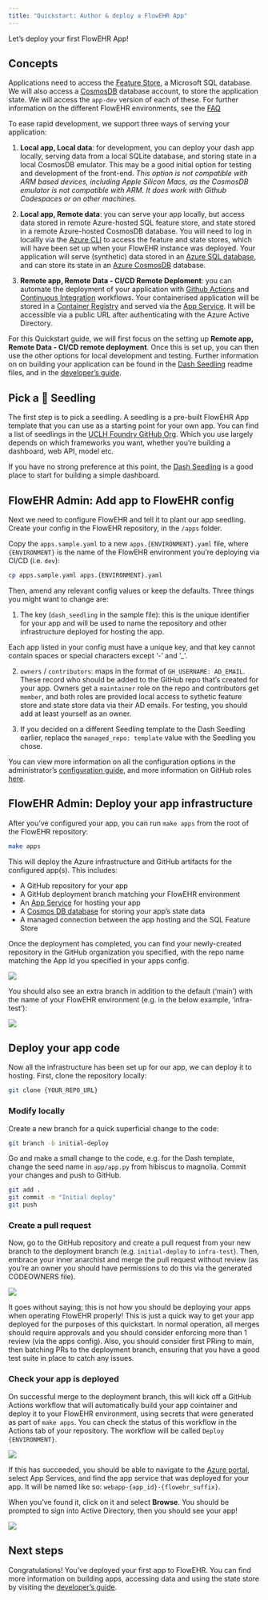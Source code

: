 ```yaml
---
title: "Quickstart: Author & deploy a FlowEHR App"
---
```


Let's deploy your first FlowEHR App!

## Concepts
Applications need to access the [Feature Store](../anatomy/feature_store.qmd), a Microsoft SQL database. 
We will also access a [CosmosDB](../faq/cosmosdb.qmd) database account, to store the application state. 
We will access the `app-dev` version of each of these. For further information on the different FlowEHR environments, see the [FAQ](../faq/environments.qmd)

To ease rapid development, we support three ways of serving your application:

1. **Local app, Local data**: for development, you can deploy your dash app locally, serving data from a local SQLite database, and storing state in a local CosmosDB emulator. This may be a good initial option for testing and development of the front-end. _This option is not compatible with ARM based devices, including Apple Silicon Macs, as the CosmosDB emulator is not compatible with ARM. It does work with Github Codespaces or on other machines._

2. **Local app, Remote data**: you can serve your app locally, but access data stored in remote Azure-hosted SQL feature store, and state stored in a remote Azure-hosted CosmosDB database. You will need to log in locallly via the [Azure CLI](https://docs.microsoft.com/en-us/cli/azure/install-azure-cli) to access the feature and state stores, which will have been set up when your FlowEHR instance was deployed. Your application will serve (synthetic) data stored in an [Azure SQL database](https://azure.microsoft.com/en-us/products/azure-sql/database/), and can store its state in an [Azure CosmosDB](https://learn.microsoft.com/en-us/azure/cosmos-db/) database.

2. **Remote app, Remote Data - CI/CD Remote Deploment**: you can automate the deployment of your application with [Github Actions](https://docs.github.com/en/actions/deployment/about-deployments/about-continuous-deployment) and [Continuous Integration](https://docs.github.com/en/actions/automating-builds-and-tests/about-continuous-integration) workflows. 
Your containerised application will be stored in a [Container Registry](https://azure.microsoft.com/en-us/products/container-registry) 
and served via the [App Service](https://azure.microsoft.com/en-gb/products/app-service). 
It will be accessible via a public URL after authenticating with the Azure Active Directory.

For this Quickstart guide, we will first focus on the setting up **Remote app, Remote Data - CI/CD remote deployment**. Once this is set up, you can then use the other options for local development and testing. Further information on on building your application can be found in the [Dash Seedling](https://github.com/UCLH-Foundry/Dash-Seedling) readme files, and in the [developer's guide](../personas/developer/building-an-app.qmd).


## Pick a 🌱 Seedling

The first step is to pick a seedling. A seedling is a pre-built FlowEHR App template that you can use as a starting point for your own app. You can find a list of seedlings in the [UCLH Foundry GitHub Org](https://github.com/UCLH-Foundry?view_as=public#application-and-model-serving). Which you use largely depends on which frameworks you want, whether you're building a dashboard, web API, model etc.

If you have no strong preference at this point, the [Dash Seedling](https://github.com/UCLH-Foundry/Dash-Seedling) is a good place to start for building a simple dashboard.


## FlowEHR Admin: Add app to FlowEHR config

Next we need to configure FlowEHR and tell it to plant our app seedling. Create your config in the FlowEHR repository, in the `/apps` folder.
<!-- ::: {.panel-tabset} -->
<!-- ### Locally

Copy the `apps.sample.yaml` to a new `apps.local.yaml` file:

```bash
cp apps.sample.yaml apps.local.yaml
```

### CI/CD -->

Copy the `apps.sample.yaml` to a new `apps.{ENVIRONMENT}.yaml` file, where `{ENVIRONMENT}` is the name of the FlowEHR environment you're deploying via CI/CD (i.e. `dev`):

```bash
cp apps.sample.yaml apps.{ENVIRONMENT}.yaml
```
<!-- ::: -->

Then, amend any relevant config values or keep the defaults. Three things you might want to change are:

1. The key (`dash_seedling` in the sample file): this is the unique identifier for your app and will be used to name the repository and other infrastructure deployed for hosting the app.

:::{.callout-note}
Each app listed in your config must have a unique key, and that key cannot contain spaces or special characters except '-' and '_'.
:::

2. `owners` / `contributors`: maps in the format of `GH_USERNAME: AD_EMAIL`. These record who should be added to the GitHub repo that's created for your app. Owners get a `maintainer` role on the repo and contributors get `member`, and both roles are provided local access to sythetic feature store and state store data via their AD emails. For testing, you should add at least yourself as an owner.

3. If you decided on a different Seedling template to the Dash Seedling earlier, replace the `managed_repo: template` value with the Seedling you chose.

You can view more information on all the configuration options in the administrator's [configuration guide](../personas/administrator/configuration.qmd), and more information on GitHub roles [here](https://docs.github.com/en/organizations/managing-user-access-to-your-organizations-repositories/repository-roles-for-an-organization).

## FlowEHR Admin: Deploy your app infrastructure

After you've configured your app, you can run `make apps` from the root of the FlowEHR repository:

```bash
make apps
```

This will deploy the Azure infrastructure and GitHub artifacts for the configured app(s). This includes:

- A GitHub repository for your app
- A GitHub deployment branch matching your FlowEHR environment
- An [App Service](https://learn.microsoft.com/en-gb/azure/app-service/) for hosting your app
- A [Cosmos DB database](https://learn.microsoft.com/en-us/azure/cosmos-db/introduction) for storing your app's state data
- A managed connection between the app hosting and the SQL Feature Store

Once the deployment has completed, you can find your newly-created repository in the GitHub organization you specified, with the repo name matching the App Id you specified in your apps config.

![](./assets/find-your-app.png){fig-alt="Find your app in GitHub"}

You should also see an extra branch in addition to the default ('main') with the name of your FlowEHR environment (e.g. in the below example, 'infra-test'):

![](./assets/deployment-branch.png){fig-alt="Find your deployment branch in GitHub"}


## Deploy your app code

Now all the infrastructure has been set up for our app, we can deploy it to hosting. First, clone the repository locally:

```bash
git clone {YOUR_REPO_URL}
```

### Modify locally

Create a new branch for a quick superficial change to the code:

```bash
git branch -b initial-deploy
```

Go and make a small change to the code, e.g. for the Dash template, change the seed name in `app/app.py` from hibiscus to magnolia. Commit your changes and push to GitHub.

```bash
git add .
git commit -m "Initial deploy"
git push
```

### Create a pull request

Now, go to the GitHub repository and create a pull request from your new branch to the deployment branch (e.g. `initial-deploy` to `infra-test`). Then, embrace your inner anarchist and merge the pull request without review (as you're an owner you should have permissions to do this via the generated CODEOWNERS file).

![](./assets/merge-pr.png){fig-alt="Merge your PR"}

:::{.callout-important}
It goes without saying; this is not how you should be deploying your apps when operating FlowEHR properly! This is just a quick way to get your app deployed for the purposes of this quickstart. In normal operation, all merges should require approvals and you should consider enforcing more than 1 review (via the apps config). Also, you should consider first PRing to main, then batching PRs to the deployment branch, ensuring that you have a good test suite in place to catch any issues.
:::

### Check your app is deployed

On successful merge to the deployment branch, this will kick off a GitHub Actions workflow that will automatically build your app cointainer and deploy it to your FlowEHR environment, using secrets that were generated as part of `make apps`. You can check the status of this workflow in the Actions tab of your repository. The workflow will be called `Deploy {ENVIRONMENT}`.

![](./assets/view-actions.png){fig-alt="Check your workflow"}

If this has succeeded, you should be able to navigate to the [Azure portal](https://portal.azure.com), select App Services, and find the app service that was deployed for your app. It will be named like so: `webapp-{app_id}-{flowehr_suffix}`.

When you've found it, click on it and select **Browse**. You should be prompted to sign into Active Directory, then you should see your app!

![](./assets/dash-app.png){fig-alt="Check your app is deployed"}


## Next steps

Congratulations! You've deployed your first app to FlowEHR. You can find more information on building apps, accessing data and using the state store by visiting the [developer's guide](../personas/developer/building-an-app.qmd).
